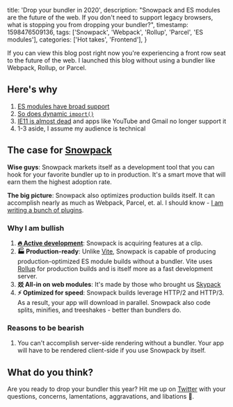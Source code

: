   title: 'Drop your bundler in 2020',
  description:
    "Snowpack and ES modules are the future of the web. If you don't need to support legacy browsers, what is stopping you from dropping your bundler?",
  timestamp: 1598476509136,
  tags: ['Snowpack', 'Webpack', 'Rollup', 'Parcel', 'ES modules'],
  categories: ['Hot takes', 'Frontend'],
}

If you can view this blog post right now you're experiencing a front row seat to the
future of the web. I launched this blog without using a bundler like Webpack, Rollup,
or Parcel.

## Here's why

1. [ES modules have broad support](https://caniuse.com/#feat=es6-module)
2. [So does dynamic `import()`](https://caniuse.com/#search=dynamic%20import)
3. [IE11 is almost dead](https://death-to-ie11.com/) and apps like YouTube and Gmail no
   longer support it
4. 1-3 aside, I assume my audience is technical

## The case for [Snowpack](https://snowpack.dev)

**Wise guys**: Snowpack markets itself as a development tool that you can hook for your
favorite bundler up to in production. It's a smart move that will earn them the highest
adoption rate.

**The big picture**: Snowpack also optimizes production builds itself. It can accomplish
nearly as much as Webpack, Parcel, et. al. I should know - [I am writing a bunch of plugins](https://github.com/jaredLunde?tab=repositories&q=snowpack-plugin&type=&language=).

### Why I am bullish

1. [**🔥 Active development**](https://github.com/pikapkg/snowpack/commits/master): Snowpack is
   acquiring features at a clip.
2. **🏭 Production-ready**: Unlike [Vite](https://github.com/vitejs/vite), Snowpack is capable of producing
   production-optimized ES module builds without a bundler. Vite uses
   [Rollup](https://rollupjs.org/guide/en/) for production builds and is itself more as a
   fast development server.
3. **㸚 All-in on web modules**: It's made by those who brought us [Skypack](https://www.skypack.dev/)
4. **⚡ Optimized for speed**: Snowpack builds leverage HTTP/2 and HTTP/3. As a result, your app will
   download in parallel. Snowpack also code splits, minifies, and treeshakes - better than
   bundlers do.

### Reasons to be bearish

1. You can&apos;t accomplish server-side rendering without a bundler. Your app will
   have to be rendered client-side if you use Snowpack by itself.

## What do you think?

Are you ready to drop your bundler this year? Hit me up on [Twitter](https://twitter.com/jaredLunde)
with your questions, concerns, lamentations, aggravations, and libations 🍹.
